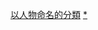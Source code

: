 {{Wikipedia category|hidden=yes|container=yes}}
{{Eponymous category}}

[[Category:以人物命名的分類|]]
[[Category:各職業人物|*]]